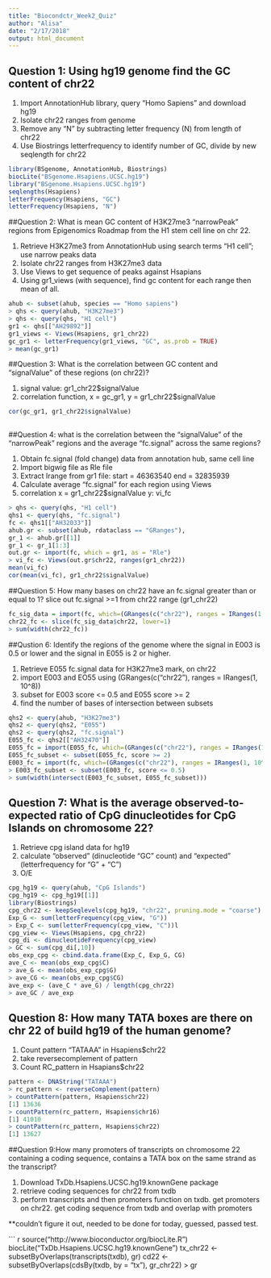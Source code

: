 ```yaml
---
title: "Biocondctr_Week2_Quiz"
author: "Alisa"
date: "2/17/2018"
output: html_document
---
```

## Question 1: Using hg19 genome find the GC content of chr22
1. Import AnnotationHub library, query "Homo Sapiens" and download hg19
2. Isolate chr22 ranges from genome
3. Remove any "N" by subtracting letter frequency (N) from length of chr22
4. Use Biostrings letterfrequency to identify number of GC, divide by new seqlength for chr22

```r
library(BSgenome, AnnotationHub, Biostrings)
biocLite("BSgenome.Hsapiens.UCSC.hg19")
library("BSgenome.Hsapiens.UCSC.hg19")
seqlengths(Hsapiens)
letterFrequency(Hsapiens, "GC")
letterFrequency(Hsapiens, "N")
```


##Question 2: What is mean GC content of H3K27me3 “narrowPeak” regions from Epigenomics Roadmap from the H1 stem cell line on chr 22.

1. Retrieve H3K27me3 from AnnotationHub using search terms "H1 cell"; use narrow peaks data
2. Isolate chr22 ranges from H3K27me3 data
3. Use Views to get sequence of peaks against Hsapians
4. Using gr1_views (with sequence), find gc content for each range then mean of all.

```r
ahub <- subset(ahub, species == "Homo sapiens")
> qhs <- query(ahub, "H3K27me3")
> qhs <- query(qhs, "H1 cell")
gr1 <- qhs[["AH29892"]]
gr1_views <- Views(Hsapiens, gr1_chr22)
gc_gr1 <- letterFrequency(gr1_views, "GC", as.prob = TRUE)
> mean(gc_gr1)
```

##Question 3: What is the correlation between GC content and “signalValue” of these regions (on chr22)?

1. signal value: gr1_chr22$signalValue
2. correlation function, x = gc_gr1, y = gr1_chr22$signalValue


```r
cor(gc_gr1, gr1_chr22$signalValue)
  

```

##Question 4: what is the correlation between the “signalValue” of the “narrowPeak” regions and the average “fc.signal” across the same regions?

1. Obtain fc.signal (fold change) data from annotation hub, same cell line
2. Import bigwig file as Rle file
3. Extract Irange from gr1 file: start = 46363540 end = 32835939 
4. Calculate average "fc.signal" for each region using Views
5. correlation x = gr1_chr22$signalValue y: vi_fc

```r
> qhs <- query(qhs, "H1 cell")
qhs1 <- query(qhs, "fc.signal")
fc <- qhs1[["AH32033"]]
ahub.gr <- subset(ahub, rdataclass == "GRanges"), 
gr_1 <- ahub.gr[[1]]
gr_1 <- gr_1[1:3]
out.gr <- import(fc, which = gr1, as = "Rle")
> vi_fc <- Views(out.gr$chr22, ranges(gr1_chr22))
mean(vi_fc)
cor(mean(vi_fc), gr1_chr22$signalValue)
```

##Question 5: How many bases on chr22 have an fc.signal greater than or equal to 1?
slice out fc.signal >=1 from chr22 range (gr1_chr22)

```r
fc_sig_data = import(fc, which=(GRanges(c("chr22"), ranges = IRanges(1, 10^8))), as = "Rle")
chr22_fc <- slice(fc_sig_data$chr22, lower=1)
> sum(width(chr22_fc))

```

##Qustion 6: Identify the regions of the genome where the signal in E003 is 0.5 or lower and the signal in E055 is 2 or higher.

1. Retrieve E055 fc.signal data for H3K27me3 mark, on chr22
2. import E003 and EO55 using (GRanges(c("chr22"), ranges = IRanges(1, 10^8))
3. subset for E003 score <= 0.5 and E055 score >= 2
4. find the number of bases of intersection between subsets

```r
qhs2 <- query(ahub, "H3K27me3")
qhs2 <- query(qhs2, "E055")
qhs2 <- query(qhs2, "fc.signal")
E055_fc <- qhs2[["AH32470"]]
E055_fc = import(E055_fc, which=(GRanges(c("chr22"), ranges = IRanges(1, 10^8))))
E055_fc_subset <- subset(E055_fc, score >= 2)
E003_fc = import(fc, which=(GRanges(c("chr22"), ranges = IRanges(1, 10^8))))
> E003_fc_subset <- subset(E003_fc, score <= 0.5)
> sum(width(intersect(E003_fc_subset, E055_fc_subset)))

```
## Question 7: What is the average observed-to-expected ratio of CpG dinucleotides for CpG Islands on chromosome 22?

1. Retrieve cpg island data for hg19
2. calculate "observed" (dinucleotide "GC" count) and "expected" (letterfrequency for "G" + "C")
3. O/E

```r
cpg_hg19 <- query(ahub, "CpG Islands")
cpg_hg19 <- cpg_hg19[[1]]
library(Biostrings)
cpg_chr22 <- keepSeqlevels(cpg_hg19, "chr22", pruning.mode = "coarse")
Exp_G <- sum(letterFrequency(cpg_view, "G"))
> Exp_C <- sum(letterFrequency(cpg_view, "C"))l
cpg_view <- Views(Hsapiens, cpg_chr22)
cpg_di <- dinucleotideFrequency(cpg_view)
> GC <- sum(cpg_di[,10])
obs_exp_cpg <- cbind.data.frame(Exp_C, Exp_G, CG)
ave_C <- mean(obs_exp_cpg$C)
> ave_G <- mean(obs_exp_cpg$G)
> ave_CG <- mean(obs_exp_cpg$CG)
ave_exp <- (ave_C * ave_G) / length(cpg_chr22)
> ave_GC / ave_exp
```

## Question 8: How many TATA boxes are there on chr 22 of build hg19 of the human genome?

1. Count pattern "TATAAA" in Hsapiens$chr22
2. take reversecomplement of pattern
3. Count RC_pattern in Hsapians$chr22

```r
pattern <- DNAString("TATAAA")
> rc_pattern <- reverseComplement(pattern)
> countPattern(pattern, Hsapiens$chr22)
[1] 13636
> countPattern(rc_pattern, Hsapiens$chr16)
[1] 41010
> countPattern(rc_pattern, Hsapiens$chr22)
[1] 13627
```

##Question 9:How many promoters of transcripts on chromosome 22 containing a coding sequence, contains a TATA box on the same strand as the transcript?

1. Download TxDb.Hsapiens.UCSC.hg19.knownGene package
2. retrieve coding sequences for chr22 from txdb
3. perform transcripts and then promoters function on txdb.
get promoters on chr22.
get coding sequence from txdb and overlap with promoters

**couldn't figure it out, needed to be done for today, guessed, passed test.


``` r
source("http://www.bioconductor.org/biocLite.R")
biocLite("TxDb.Hsapiens.UCSC.hg19.knownGene")
tx_chr22 <- subsetByOverlaps(transcripts(txdb), gr)
cd22 <- subsetByOverlaps(cdsBy(txdb, by = "tx"), gr_chr22)
> gr

